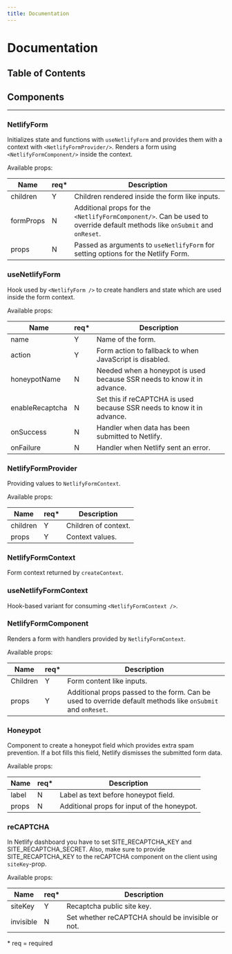 ```yaml
---
title: Documentation
---
```


# Documentation

## Table of Contents

## Components

---

### NetlifyForm

Initializes state and functions with `useNetlifyForm` and provides them with a context with `<NetlifyFormProvider/>`. Renders a form using `<NetlifyFormComponent/>` inside the context.

Available props:

| Name      | req\* | Description                                                                                                                |
| --------- | ----- | -------------------------------------------------------------------------------------------------------------------------- |
| children  | Y     | Children rendered inside the form like inputs.                                                                             |
| formProps | N     | Additional props for the `<NetlifyFormComponent/>`. Can be used to override default methods like `onSubmit` and `onReset`. |
| props     | N     | Passed as arguments to `useNetlifyForm` for setting options for the Netlify Form.                                          |

### useNetlifyForm

Hook used by `<NetlifyForm />` to create handlers and state which are used inside the form context.

Available props:

| Name            | req\* | Description                                                             |
| --------------- | ----- | ----------------------------------------------------------------------- |
| name            | Y     | Name of the form.                                                       |
| action          | Y     | Form action to fallback to when JavaScript is disabled.                 |
| honeypotName    | N     | Needed when a honeypot is used because SSR needs to know it in advance. |
| enableRecaptcha | N     | Set this if reCAPTCHA is used because SSR needs to know it in advance.  |
| onSuccess       | N     | Handler when data has been submitted to Netlify.                        |
| onFailure       | N     | Handler when Netlify sent an error.                                     |

### NetlifyFormProvider

Providing values to `NetlifyFormContext`.

Available props:

| Name     | req\* | Description          |
| -------- | ----- | -------------------- |
| children | Y     | Children of context. |
| props    | Y     | Context values.      |

### NetlifyFormContext

Form context returned by `createContext`.

### useNetlifyFormContext

Hook-based variant for consuming `<NetlifyFormContext />`.

### NetlifyFormComponent

Renders a form with handlers provided by `NetlifyFormContext`.

Available props:

| Name     | req\* | Description                                                                                                 |
| -------- | ----- | ----------------------------------------------------------------------------------------------------------- |
| Children | Y     | Form content like inputs.                                                                                   |
| props    | Y     | Additional props passed to the form. Can be used to override default methods like `onSubmit` and `onReset`. |

### Honeypot

Component to create a honeypot field which provides extra spam prevention. If a bot fills this field, Netlify dismisses the submitted form data.

Available props:

| Name  | req\* | Description                                 |
| ----- | ----- | ------------------------------------------- |
| label | N     | Label as text before honeypot field.        |
| props | N     | Additional props for input of the honeypot. |

### reCAPTCHA

In Netlify dashboard you have to set SITE_RECAPTCHA_KEY and SITE_RECAPTCHA_SECRET. Also, make sure to provide SITE_RECAPTCHA_KEY to the reCAPTCHA component on the client using `siteKey`-prop.

Available props:

| Name      | req\* | Description                                       |
| --------- | ----- | ------------------------------------------------- |
| siteKey   | Y     | Recaptcha public site key.                        |
| invisible | N     | Set whether reCAPTCHA should be invisible or not. |

\* req = required
